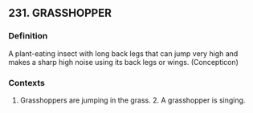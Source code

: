 ## 231. GRASSHOPPER
### Definition
A plant-eating insect with long back legs that can jump very high and makes a sharp high noise using its back legs or wings. (Concepticon)

### Contexts
1. Grasshoppers are jumping in the grass. 2. A grasshopper is singing.

